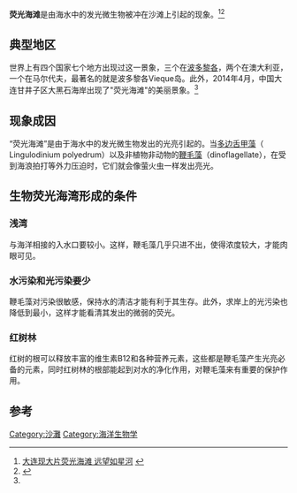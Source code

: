 '''荧光海滩'''是由海水中的发光微生物被冲在沙滩上引起的现象。<ref name="dalian">[http://www.qh.xinhuanet.com/2014-04/21/c_1110334256.htm 大连现大片荧光海滩 远望如星河] {{webarchive|url=https://web.archive.org/web/20140427172754/http://www.qh.xinhuanet.com/2014-04/21/c_1110334256.htm |date=2014-04-27 }}</ref><ref>{{Cite web |url=http://www.hdzc.net/html/news/gn/2014_04/21/1599331.html |title=大连现大片荧光海滩 仅三个国家出现过如此奇景 |accessdate=2014-04-27 |archive-date=2014-04-27 |archive-url=https://web.archive.org/web/20140427173649/http://www.hdzc.net/html/news/gn/2014_04/21/1599331.html |dead-url=no }}</ref>
== 典型地区 ==
世界上有四个国家七个地方出现过这一景象，三个在[[波多黎各|波多黎各]]，两个在澳大利亚，一个在马尔代夫，最著名的就是波多黎各Vieque岛。此外，2014年4月，中国大连甘井子区大黑石海岸出现了"荧光海滩"的美丽景象。<ref name="dalian"/>

== 现象成因 ==
“荧光海滩”是由于海水中的发光微生物发出的光亮引起的。当[[多边舌甲藻|多边舌甲藻]]（ Lingulodinium polyedrum）以及非植物非动物的[[鞭毛藻|鞭毛藻]]（dinoflagellate），在受到海浪拍打等外力压迫时，它们就会像萤火虫一样发出亮光。

== 生物荧光海湾形成的条件 ==
=== 浅湾 ===
与海洋相接的入水口要较小。这样，鞭毛藻几乎只进不出，使得浓度较大，才能肉眼可见。
=== 水污染和光污染要少 ===
鞭毛藻对污染很敏感，保持水的清洁才能有利于其生存。此外，求岸上的光污染也降低到最小，这样才能看清其发出的微弱的荧光。
===红树林===
红树的根可以释放丰富的维生素B12和各种营养元素，这些都是鞭毛藻产生光亮必备的元素，同时红树林的根部能起到对水的净化作用，对鞭毛藻来有重要的保护作用。

== 参考 ==
<references/>

[[Category:沙灘|Category:沙灘]]
[[Category:海洋生物学|Category:海洋生物学]]